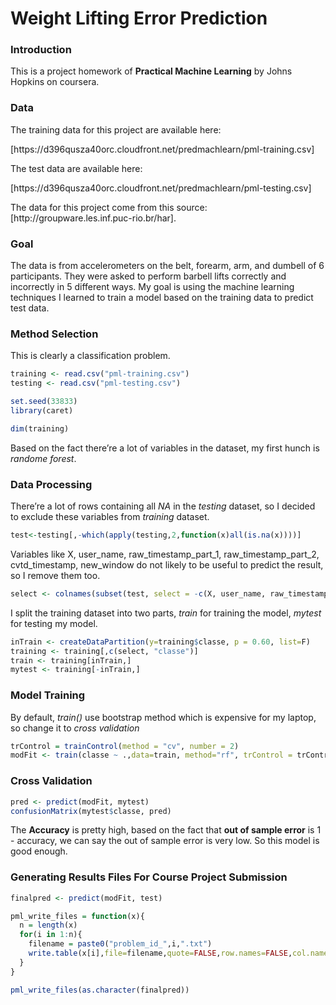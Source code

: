 Weight Lifting Error Prediction
========================================================
### Introduction
This is a project homework of **Practical Machine Learning** by Johns Hopkins on coursera.

### Data 

The training data for this project are available here: 

[https://d396qusza40orc.cloudfront.net/predmachlearn/pml-training.csv]

The test data are available here: 

[https://d396qusza40orc.cloudfront.net/predmachlearn/pml-testing.csv]

The data for this project come from this source: [http://groupware.les.inf.puc-rio.br/har]. 

### Goal
The data is from accelerometers on the belt, forearm, arm, and dumbell of 6 participants. They were asked to perform barbell lifts correctly and incorrectly in 5 different ways.
My goal is using the machine learning techniques I learned to train a model based on the training data to predict test data.


### Method Selection
This is clearly a classification problem. 
```{r cache=TRUE}
training <- read.csv("pml-training.csv")
testing <- read.csv("pml-testing.csv")
```

```{r echo=FALSE}
set.seed(33833)
library(caret)
```
```{r}
dim(training)
```
Based on the fact there're a lot of variables in the dataset, my first hunch is *randome forest*.

### Data Processing
There're a lot of rows containing all *NA* in the *testing* dataset, so I decided to exclude these variables from *training*
dataset.
```{r}
test<-testing[,-which(apply(testing,2,function(x)all(is.na(x))))]
```
Variables like X, user_name, raw_timestamp_part_1, raw_timestamp_part_2, cvtd_timestamp, new_window do not likely to be useful to predict the result, so I remove them too.
```{r}
select <- colnames(subset(test, select = -c(X, user_name, raw_timestamp_part_1, raw_timestamp_part_2, cvtd_timestamp, new_window, problem_id)))
```

I split the training dataset into two parts, *train* for training the model, *mytest* for testing my model.
```{r}
inTrain <- createDataPartition(y=training$classe, p = 0.60, list=F)
training <- training[,c(select, "classe")]
train <- training[inTrain,]
mytest <- training[-inTrain,]
```

### Model Training
By default, *train()* use bootstrap method which is expensive for my laptop, so change it to *cross validation*
```{r cache=TRUE}
trControl = trainControl(method = "cv", number = 2)
modFit <- train(classe ~ .,data=train, method="rf", trControl = trControl)
```

### Cross Validation
```{r}
pred <- predict(modFit, mytest)
confusionMatrix(mytest$classe, pred)
```
The **Accuracy** is pretty high, based on the fact that **out of sample error** is 1 - accuracy, we can say the out of sample error is very low. So this model is good enough.

### Generating Results Files For Course Project Submission
```{r}
finalpred <- predict(modFit, test)

pml_write_files = function(x){
  n = length(x)
  for(i in 1:n){
    filename = paste0("problem_id_",i,".txt")
    write.table(x[i],file=filename,quote=FALSE,row.names=FALSE,col.names=FALSE)
  }
}

pml_write_files(as.character(finalpred))
```
